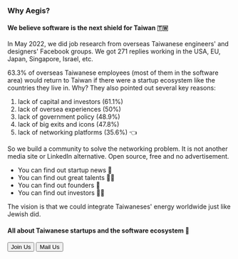 
### Why Aegis?

#### We believe software is the next shield for Taiwan 🇹🇼

In May 2022, we did job research from overseas 
Taiwanese engineers' and designers' Facebook groups. 
We got <Text as='span' fontSize='lg'>271</Text> replies 
working in the USA, EU, Japan, Singapore, Israel, etc. 

<Text as='span' color='red' fontSize='lg'>63.3%</Text> 
of overseas Taiwanese employees (most of them in the software area) would return to 
Taiwan if there were a startup ecosystem like the countries they live in. Why? 
They also pointed out several key reasons:

1. lack of capital and investors (61.1%)
2. lack of oversea experiences (50%)
3. lack of government policy (48.9%)
4. lack of big exits and icons (47.8%)
5. lack of networking platforms (35.6%) 👈

So we build a community to solve the networking
problem. It is not another media site or LinkedIn alternative.
Open source, free and no advertisement. 

* You can find out startup news 👀   
* You can find out great talents 🧑‍💻   
* You can find out founders 👫
* You can find out investors 👨‍🦳

The vision is that we could integrate Taiwaneses' energy worldwide just like Jewish did. 

#### All about Taiwanese startups and the software ecosystem 👊

<NextLink href="/auth/signIn">
  <Button>Join Us</Button>
</NextLink>

<NextLink href="mailto: jacky@aegis.tw">
  <Button ml='16px'>Mail Us</Button>
</NextLink>
